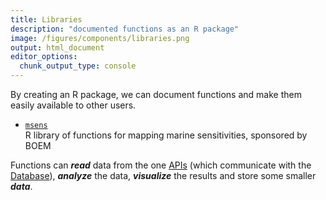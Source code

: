 ```yaml
---
title: Libraries
description: "documented functions as an R package"
image: /figures/components/libraries.png
output: html_document
editor_options: 
  chunk_output_type: console
---
```


By creating an R package, we can document functions and make them easily available to other users. 

- [`msens`](https://github.com/MarineSensitivity/msens)\
  R library of functions for mapping marine sensitivities, sponsored by BOEM

Functions can _**read**_ data from the one [APIs](apis.qmd) (which communicate with the [Database](db.qmd)), _**analyze**_ the data, _**visualize**_ the results and store some smaller _**data**_.


